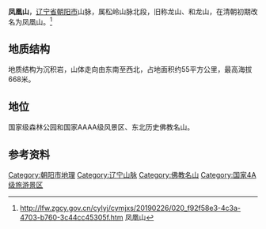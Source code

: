 {{otheruses|鳳凰山}}
'''凤凰山'''，[[辽宁省|辽宁省]][[朝阳市|朝阳市]]山脉，属松岭山脉北段，旧称龙山、和龙山，在清朝初期改名为凤凰山。<ref>http://lfw.zgcy.gov.cn/cylyj/cymjxs/20190226/020_f92f58e3-4c3a-4703-b760-3c44cc45305f.htm {{Wayback|url=http://lfw.zgcy.gov.cn/cylyj/cymjxs/20190226/020_f92f58e3-4c3a-4703-b760-3c44cc45305f.htm |date=20200214090327 }} 凤凰山</ref>
== 地质结构 ==
地质结构为沉积岩，山体走向由东南至西北，占地面积约55平方公里，最高海拔668米。
== 地位 ==
国家级森林公园和国家AAAA级风景区、东北历史佛教名山。

== 参考资料 ==
{{Reflist}}

[[Category:朝阳市地理|Category:朝阳市地理]]
[[Category:辽宁山脉|Category:辽宁山脉]]
[[Category:佛教名山|Category:佛教名山]]
[[Category:国家4A级旅游景区|Category:国家4A级旅游景区]]